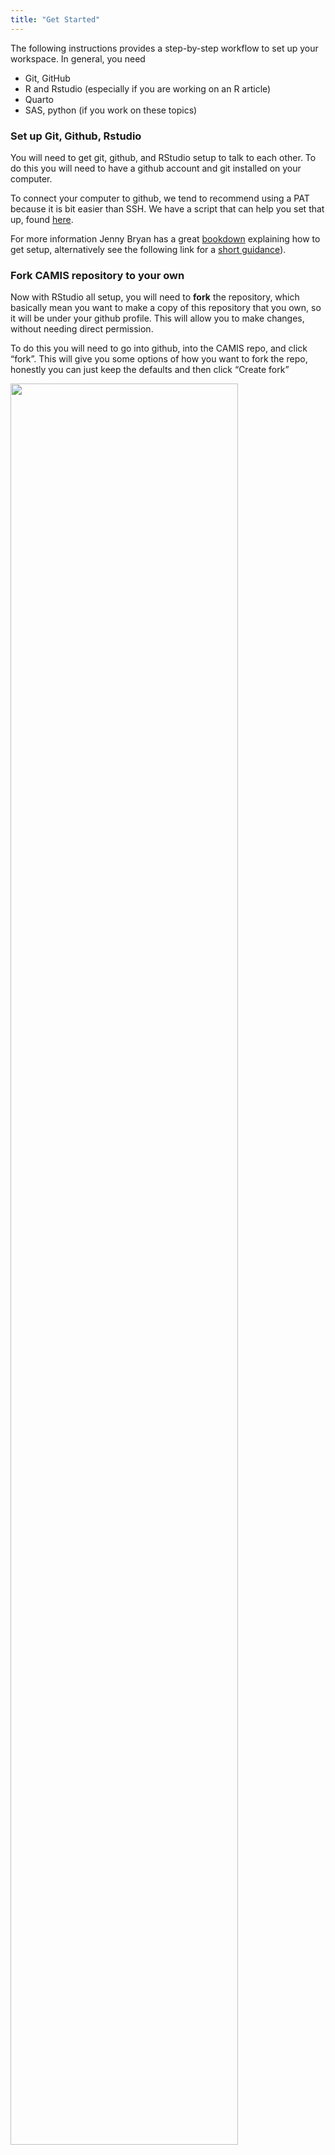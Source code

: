 ```yaml
---
title: "Get Started"
---
```


The following instructions provides a step-by-step workflow to set up your workspace. In general, you need

-   Git, GitHub
-   R and Rstudio (especially if you are working on an R article)
-   Quarto
-   SAS, python (if you work on these topics)

### Set up Git, Github, Rstudio

You will need to get git, github, and RStudio setup to talk to each other. To do this you will need to have a github account and git installed on your computer.

To connect your computer to github, we tend to recommend using a PAT because it is bit easier than SSH. We have a script that can help you set that up, found [here](https://github.com/PSIAIMS/git-training/blob/3abcc07a37aa50be161392a0327007b92cf35f9c/git-cred.R).

For more information Jenny Bryan has a great [bookdown](https://happygitwithr.com) explaining how to get setup, alternatively see the following link for a [short guidance](hackathon/contribution_guide_ssh.qmd)).

### Fork CAMIS repository to your own

Now with RStudio all setup, you will need to **fork** the repository, which basically mean you want to make a copy of this repository that you own, so it will be under your github profile. This will allow you to make changes, without needing direct permission.

To do this you will need to go into github, into the CAMIS repo, and click "fork". This will give you some options of how you want to fork the repo, honestly you can just keep the defaults and then click "Create fork"

![](img/forking.png){width="85%" fig-align="center"}

### Clone to your own computer

Once you've created a copy of this repository, you'll need to clone it from GitHub to your computer. Click the "code" button to do this.

The method you'll use, either "HTTPS" or "SSH", depends on how you've connected your computer to GitHub. If you've set up using a PAT, select the "HTTPS" tab. If you've used "SSH", then choose that tab. Either way, you will need to copy the location in the box.

![](img/clone.png){width="85%" fig-align="center"}

### Create an Rstudio project with version control

In RStudio, you will need to create a new project and select "Version Control" in the project wizard. Then you will select "Git" and finally paste the location copied from github into the URL box. Finally hit "Create Project" and you should be good to go!

![](img/clone2.png){width="85%" fig-align="center"}

### Create your own branch in Rstudio

Go into RStudio and Create a branch -- Give you are working from your own fork, this step it is a bit optional. It is up to you if you want to make a separate branch or not. But, it is generally considered good practice, especially if you are planning on contributing regularly. To do this from RStudio click the branch button (on the git tab top right). Within the box that comes up ensure you are on the "remote=origin" and "Sync branch with remote" is checked. You can name the branch something to do with the amends you intend to make.

### Start writing

Edit and /or add files within the CAMIS directories. If you are adding SAS guidance store under sas folder, R guidance store under r folder, for "SAS vs R" comparison store under comp. Follow the naming convention of the files already stored in those folders.

### Commit your changes, push to remote

Within Rstudio - Commit each change or new file added, and push to the repo from within R studio. Once you have completed the change you want to make, it is time for a pull request. Before we start though, it is good to check that your branch on github contains all the update you have done. If not you may need to push from Rstudio before moving onto the pull request.

![This is what it will look like if you still need to push](img/push.png){width="85%" fig-align="center"}

### Create a pull request

Pull request in github - Back on your fork in github you will see that your repo is now ahead of the main CAMIS repository. The first thing you want to do is make sure there aren't any conflict that have arisen with the main repository, so you need to click 'Sync fork'.

![](img/make-pr.png){width="85%" fig-align="center"}

If that is all good then you can create a pull request by clicking on 'Contribute' and then 'Open pull request'. This brings you to a page where you can explain your pull request if you like or you can just confirm you would like to go through with this pull request.

The final step is to add a reviewer, please add *DrLynTaylor*, *statasaurus* and *andreaczhang*. For more details about making pull requests see [create a pull request](https://docs.github.com/en/pull-requests/collaborating-with-pull-requests/proposing-changes-to-your-work-with-pull-requests/creating-a-pull-request).

Once your change is approved, and merged into the origin, you will be able to see your changes on CAMIS. If you have made a branch in your fork the branch will be deleted and you will need to create a new branch to add further contributions. NOTE: you can make the new branch called the same as the old one if you wish but ensure you select to overwrite the previous one.
